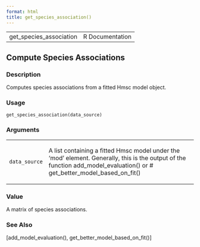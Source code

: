 ```yaml
---
format: html
title: get_species_association()
---
```


<html><head>
<meta http-equiv="Content-Type" content="text/html; charset=utf-8" />
<meta name="viewport" content="width=device-width, initial-scale=1.0, user-scalable=yes" />
<link rel="stylesheet" href="https://cdn.jsdelivr.net/npm/katex@0.15.3/dist/katex.min.css">
<script type="text/javascript">
const macros = { "\\R": "\\textsf{R}", "\\code": "\\texttt"};
function processMathHTML() {
    var l = document.getElementsByClassName('reqn');
    for (let e of l) { katex.render(e.textContent, e, { throwOnError: false, macros }); }
    return;
}</script>
<script defer src="https://cdn.jsdelivr.net/npm/katex@0.15.3/dist/katex.min.js"
    onload="processMathHTML();"></script>
<link rel="stylesheet" type="text/css" href="R.css" />
</head><body><div class="container"><main>

<table style="width: 100%;"><tr><td>get_species_association</td><td style="text-align: right;">R Documentation</td></tr></table>

<h2>Compute Species Associations</h2>

<h3>Description</h3>

<p>Computes species associations from a fitted Hmsc model object.
</p>


<h3>Usage</h3>

<pre><code class='language-R'>get_species_association(data_source)
</code></pre>


<h3>Arguments</h3>

<table>
<tr><td><code id="data_source">data_source</code></td>
<td>
<p>A list containing a fitted Hmsc model under the 'mod' element.
Generally, this is the output of the function add_model_evaluation() or
# get_better_model_based_on_fit()</p>
</td></tr>
</table>


<h3>Value</h3>

<p>A matrix of species associations.
</p>


<h3>See Also</h3>

<p>[add_model_evaluation(), get_better_model_based_on_fit()]
</p>

</main>

</div>
</body></html>

